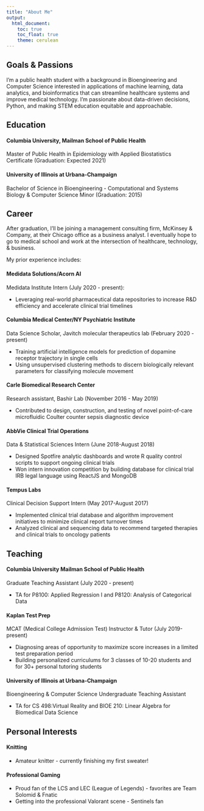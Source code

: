 ```yaml
---
title: "About Me"
output: 
  html_document:
    toc: true
    toc_float: true
    theme: cerulean
---
```

## Goals & Passions

I'm a public health student with a background in Bioengineering and Computer Science interested in applications of machine learning, data analytics, and bioinformatics that can streamline healthcare systems and improve medical technology. I'm passionate about data-driven decisions, Python, and making STEM education equitable and approachable. 

## Education

#### **Columbia University, Mailman School of Public Health**

Master of Public Health in Epidemiology with Applied Biostatistics	Certificate (Graduation: Expected 2021)

#### **University of Illinois at Urbana-Champaign**

Bachelor of Science in Bioengineering - Computational and Systems Biology & Computer Science Minor (Graduation: 2015)



## Career

After graduation, I'll be joining a management consulting firm, McKinsey & Company, at their Chicago office as a business analyst. I eventually hope to go to medical school and work at the intersection of healthcare, technology, & business.

My prior experience includes:

#### **Medidata Solutions/Acorn AI**

Medidata Institute Intern (July 2020 - present):

* Leveraging real-world pharmaceutical data repositories to increase R&D efficiency and accelerate clinical trial timelines

#### **Columbia Medical Center/NY Psychiatric Institute**

Data Science Scholar, Javitch molecular therapeutics lab (February 2020 - present)

* Training artificial intelligence models for prediction of dopamine receptor trajectory in single cells
* Using unsupervised clustering methods to discern biologically relevant parameters for classifying molecule movement

#### **Carle Biomedical Research Center**

Research assistant, Bashir Lab (November 2016 - May 2019)

* Contributed to design, construction, and testing of novel point-of-care microfluidic Coulter counter sepsis diagnostic device

#### **AbbVie Clinical Trial Operations**

Data & Statistical Sciences Intern (June 2018-August 2018)

* Designed Spotfire analytic dashboards and wrote R quality control scripts to support ongoing clinical trials
* Won intern innovation competition by building database for clinical trial IRB legal language using ReactJS and MongoDB

#### **Tempus Labs**

Clinical Decision Support Intern (May 2017-August 2017)

* Implemented clinical trial database and algorithm improvement initiatives to minimize clinical report turnover times
* Analyzed clinical and sequencing data to recommend targeted therapies and clinical trials to oncology patients



## Teaching 

#### **Columbia University Mailman School of Public Health**

Graduate Teaching Assistant (July 2020 - present)

* TA for P8100: Applied Regression I and P8120: Analysis of Categorical Data

#### **Kaplan Test Prep**

MCAT (Medical College Admission Test) Instructor & Tutor (July 2019-present)

* Diagnosing areas of opportunity to maximize score increases in a limited test preparation period
* Building personalized curriculums for 3 classes of 10-20 students and for 30+ personal tutoring students

#### **University of Illinois at Urbana-Champaign**

Bioengineering & Computer Science Undergraduate Teaching Assistant

* TA for CS 498:Virtual Reality and BIOE 210: Linear Algebra for Biomedical Data Science



## Personal Interests

#### **Knitting**

* Amateur knitter - currently finishing my first sweater! 

#### **Professional Gaming**

* Proud fan of the LCS and LEC (League of Legends) - favorites are Team Solomid & Fnatic
* Getting into the professional Valorant scene - Sentinels fan

